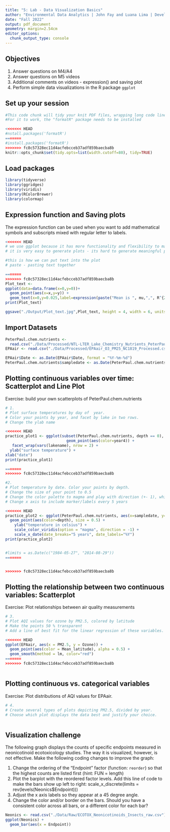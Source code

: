 ```yaml
---
title: "5: Lab - Data Visualization Basics"
author: "Environmental Data Analytics | John Fay and Luana Lima | Developed by Kateri Salk"
date: "Fall 2022"
output: pdf_document
geometry: margin=2.54cm
editor_options: 
  chunk_output_type: console
---
```


## Objectives
1. Answer questions on M4/A4
2. Answer questions on M5 videos
3. Additional comments on videos - expression() and saving plot
4. Perform simple data visualizations in the R package `ggplot`

## Set up your session

```r
#This code chunk will tidy your knit PDF files, wrapping long code lines
#For it to work, the "formatR" package needs to be installed

<<<<<<< HEAD
#nstall.packages('formatR')
=======
#install.packages('formatR')
>>>>>>> fc8c57328ec11d4acfebcceb37adf859baecba8b
knitr::opts_chunk$set(tidy.opts=list(width.cutoff=80), tidy=TRUE)
```

## Load packages

```r
library(tidyverse)
library(ggridges)
library(viridis)
library(RColorBrewer)
library(colormap)
```

## Expression function and Saving plots

The expression function can be used when you want to add mathematical symbols and subscripts mixed with regular letter to labels. 

```r

<<<<<<< HEAD
# we use ggplot because it has more functionality and flexibility to make it look the way you want it 
# it is very easy to generate plots - its hard to generate meaningful plots 

#this is how we can put text into the plot 
# paste - pasting text together 

=======
>>>>>>> fc8c57328ec11d4acfebcceb37adf859baecba8b
Plot_text <-
ggplot(data=data.frame(x=0,y=0))+
  geom_point(aes(x=x,y=y)) +
  geom_text(x=0,y=0.025,label=expression(paste("Mean is ", mu,",", R^{2},'=0.6')))
print(Plot_text)

ggsave("./Output/Plot_text.jpg",Plot_text, height = 4, width = 6, units = "in", dpi = 300)

```

## Import Datasets

```r

PeterPaul.chem.nutrients <- 
  read.csv("./Data/Processed/NTL-LTER_Lake_Chemistry_Nutrients_PeterPaul_Processed.csv", stringsAsFactors = TRUE)
EPAair <- read.csv("./Data/Processed/EPAair_O3_PM25_NC1819_Processed.csv", stringsAsFactors = TRUE)

EPAair$Date <- as.Date(EPAair$Date, format = "%Y-%m-%d")
PeterPaul.chem.nutrients$sampledate <- as.Date(PeterPaul.chem.nutrients$sampledate, format = "%Y-%m-%d")

```


## Plotting continuous variables over time: Scatterplot and Line Plot

Exercise: build your own scatterplots of PeterPaul.chem.nutrients

```r

# 1. 
# Plot surface temperatures by day of  year. 
# Color your points by year, and facet by lake in two rows.
# Change the ylab name

<<<<<<< HEAD
practice_plot1 <- ggplot(subset(PeterPaul.chem.nutrients, depth == 0), aes(x = daynum, y = temperature_C)) + 
                           geom_point(aes(color=year4)) +
   facet_wrap(vars(lakename), nrow = 2) +
  ylab("surface temperature") +
xlab("date")
print(practice_plot1)

=======
>>>>>>> fc8c57328ec11d4acfebcceb37adf859baecba8b

#2. 
# Plot temperature by date. Color your points by depth.
# Change the size of your point to 0.5
# Change the color palette to magma and play with direction (+- 1), which one makes more sense?
# Change x axis to include marker/labels every 5 years

<<<<<<< HEAD
practice_plot2 <- ggplot(PeterPaul.chem.nutrients, aes(x=sampledate, y=temperature_C, color=depth) +
  geom_point(aes(color=depth), size = 0.5) +
    ylab("temperature in celsius") +
    scale_color_viridis(option = "magma", direction = -1) +
    scale_x_date(date_breaks="5 years", date_labels="%Y")
print(practice_plot2) 


#limits = as.Date(c("1984-05-27", "2014-08-29"))
=======


>>>>>>> fc8c57328ec11d4acfebcceb37adf859baecba8b

```
## Plotting the relationship between two continuous variables: Scatterplot

Exercise: Plot relationships between air quality measurements

```r

# 3. 
# Plot AQI values for ozone by PM2.5, colored by latitude 
# Make the points 50 % transparent
# Add a line of best fit for the linear regression of these variables.

<<<<<<< HEAD
ggplot(EPAair, aes(x = PM2.5, y = Ozone)) + 
  geom_point(aes(color = Mean_latitude), alpha = 0.5) + 
  geom_smooth(method = lm, color="red")
=======
>>>>>>> fc8c57328ec11d4acfebcceb37adf859baecba8b



```

## Plotting continuous vs. categorical variables

Exercise: Plot distributions of AQI values for EPAair.

```r

# 4. 
# Create several types of plots depicting PM2.5, divided by year. 
# Choose which plot displays the data best and justify your choice. 



```


## Visualization challenge

The following graph displays the counts of specific endpoints measured in neonicotinoid ecotoxicology studies. The way it is visualized, however, is not effective. Make the following coding changes to improve the graph: 

1. Change the ordering of the "Endpoint" factor (function: `reorder`) so that the highest counts are listed first (hint: FUN = length)
2. Plot the barplot with the reordered factor levels. Add this line of code to make the bars show up left to right:   scale_x_discrete(limits = rev(levels(Neonics$Endpoint)))
3. Adjust the x axis labels so they appear at a 45 degree angle. 
4. Change the color and/or border on the bars. Should you have a consistent color across all bars, or a different color for each bar?
```r

Neonics <- read.csv("./Data/Raw/ECOTOX_Neonicotinoids_Insects_raw.csv")
ggplot(Neonics) +
  geom_bar(aes(x = Endpoint))



```
